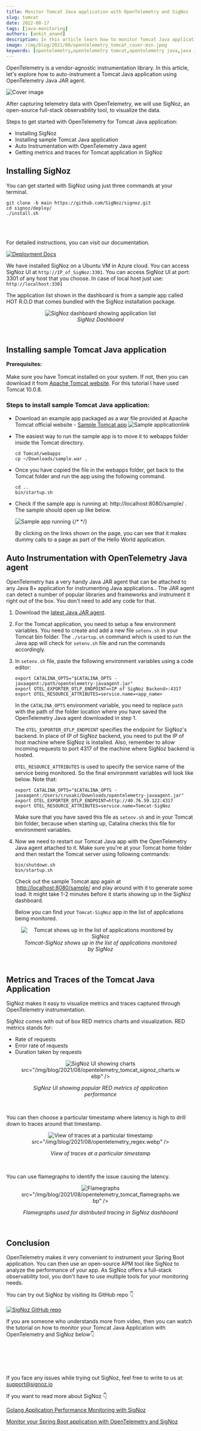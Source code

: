 ```yaml
---
title: Monitor Tomcat Java application with OpenTelemetry and SigNoz
slug: tomcat
date: 2022-08-17
tags: [java-monitoring]
authors: [ankit_anand]
description: In this article learn how to monitor Tomcat Java applications using OpenTelemetry and SigNoz. It is very easy to get started...
image: /img/blog/2021/08/opentelemetry_tomcat_cover-min.jpeg
keywords: [opentelemetry,opentelemetry tomcat,opentelemetry java,java instrumentation,java auto-instrumentation,signoz]
---
```


<head>
  <link rel="canonical" href="https://signoz.io/opentelemetry/tomcat/"/>
</head>





OpenTelemetry is a vendor-agnostic instrumentation library. In this article, let's explore how to auto-instrument a Tomcat Java application using OpenTelemetry Java JAR agent.

![Cover image](/img/blog/2021/08/opentelemetry_tomcat_cover-min.webp)

After capturing telemetry data with OpenTelemetry, we will use SigNoz, an open-source full-stack observability tool, to visualize the data.

Steps to get started with OpenTelemetry for Tomcat Java application:

- Installing SigNoz
- Installing sample Tomcat Java application
- Auto Instrumentation with OpenTelemetry Java agent
- Getting metrics and traces for Tomcat application in SigNoz

## Installing SigNoz

You can get started with SigNoz using just three commands at your terminal.

```
git clone -b main https://github.com/SigNoz/signoz.git
cd signoz/deploy/
./install.sh
```
<br></br>

For detailed instructions, you can visit our documentation.

[![Deployment Docs](/img/blog/common/deploy_docker_documentation.webp)](https://signoz.io/docs/install/)

We have installed SigNoz on a Ubuntu VM in Azure cloud. You can access SigNoz UI at `http://IP_of_SigNoz:3301`. You can access SigNoz UI at port: 3301 of any host that you choose. In case of local host just use: `http://localhost:3301`

The application list shown in the dashboard is from a sample app called HOT R.O.D that comes bundled with the SigNoz installation package.


<figure data-zoomable align='center'>
    <img className="box-shadowed-image"
   alt="SigNoz dashboard showing application list"
   src="/img/blog/2021/08/openetelemetry_tomcat_signoz_dashboard.webp"
   />
<figcaption><i>SigNoz Dashboard</i></figcaption>
   </figure>
<br/>

## Installing sample Tomcat Java application

**Prerequisites:**<br></br>
Make sure you have Tomcat installed on your system. If not, then you can download it from <a href="https://tomcat.apache.org/index.html" rel="noopener noreferrer nofollow" target="_blank">Apache Tomcat website</a>. For this tutorial I have used Tomcat 10.0.8.

### Steps to install sample Tomcat Java application:

- Download an example app packaged as a war file provided at Apache Tomcat official website - <a href="https://tomcat.apache.org/tomcat-7.0-doc/appdev/sample/" rel="noopener noreferrer nofollow" target="_blank">Sample Tomcat app</a>
  ![Sample applicationlink](/img/blog/2021/08/opentelemetry_tomcat_sample_app-min.webp)

- The easiest way to run the sample app is to move it to webapps folder inside the Tomcat directory.

  ```
  cd Tomcat/webapps
  cp ~/Downloads/sample.war .
  ```

- Once you have copied the file in the webapps folder, get back to the Tomcat folder and run the app using the following command.

  ```
  cd ..
  bin/startup.sh
  ```

- Check if the sample app is running at: http://localhost:8080/sample/ . The sample should open up like below.

  ![Sample app running](/img/blog/2021/08/opentelemetry_tomcat_sample_app-min.webp)
  {/* <!--- Sample Tomcat app ---> */}

  By clicking on the links shown on the page, you can see that it makes dummy calls to a page as part of the Hello World application.

## Auto Instrumentation with OpenTelemetry Java agent

OpenTelemetry has a very handy Java JAR agent that can be attached to any Java 8+ application for instrumenting Java applications.. The JAR agent can detect a number of popular libraries and frameworks and instrument it right out of the box. You don't need to add any code for that.

1. Download the [latest Java JAR agent](https://github.com/open-telemetry/opentelemetry-java-instrumentation/releases/latest/download/opentelemetry-javaagent.jar).
2. For the Tomcat application, you need to setup a few environment variables. You need to create and add a new file `setenv.sh` in your Tomcat bin folder. The `./startup.sh` command which is used to run the Java app will check for `setenv.sh` file and run the commands accordingly.
3. In `setenv.sh` file, paste the following environment variables using a code editor:

   ```
   export CATALINA_OPTS="$CATALINA_OPTS -javaagent:/path/opentelemetry-javaagent.jar"
   export OTEL_EXPORTER_OTLP_ENDPOINT=<IP of SigNoz Backend>:4317
   export OTEL_RESOURCE_ATTRIBUTES=service.name=<app_name>
   ```

   In the `CATALINA_OPTS` environment variable, you need to replace `path` with the path of the folder location where you have saved the OpenTelemetry Java agent downloaded in step 1.

   The `OTEL_EXPORTER_OTLP_ENDPOINT` specifies the endpoint for SigNoz's backend. In place of IP of SigNoz backend, you need to put the IP of host machine where SigNoz is installed. Also, remember to allow incoming requests to port 4317 of the machine where SigNoz backend is hosted.

   `OTEL_RESOURCE_ATTRIBUTES` is used to specify the service name of the service being monitored. So the final environment variables will look like below. Note that:

   ```
   export CATALINA_OPTS="$CATALINA_OPTS -javaagent:/Users/cruxaki/Downloads/opentelemetry-javaagent.jar"
   export OTEL_EXPORTER_OTLP_ENDPOINT=http://40.76.59.122:4317
   export OTEL_RESOURCE_ATTRIBUTES=service.name=Tomcat-SigNoz
   ```

   Make sure that you have saved this file as `setenv.sh` and in your Tomcat bin folder, because when starting up, Catalina checks this file for environment variables.

4. Now we need to restart our Tomcat Java app with the OpenTelemetry Java agent attached to it. Make sure you're at your Tomcat home folder and then restart the Tomcat server using following commands:

   ```
   bin/shutdown.sh
   bin/startup.sh
   ```

   Check out the sample Tomcat app again at  [http://localhost:8080/sample/](http://localhost:8080/sample/) and play around with it to generate some load. It might take 1-2 minutes before it starts showing up in the SigNoz dashboard.

   Below you can find your `Tomcat-SigNoz` app in the list of applications being monitored.

<figure data-zoomable align='center'>
    <img className="box-shadowed-image"
      alt="Tomcat shows up in the list of applications monitored by SigNoz"
      src="/img/blog/2021/08/opentelemetry_tomcat_ui.webp"
      />
<figcaption><i>Tomcat-SigNoz shows up in the list of applications monitored by SigNoz</i></figcaption>
     </figure>
<br/>

## Metrics and Traces of the Tomcat Java Application

SigNoz makes it easy to visualize metrics and traces captured through OpenTelemetry instrumentation.

SigNoz comes with out of box RED metrics charts and visualization. RED metrics stands for:

- Rate of requests
- Error rate of requests
- Duration taken by requests

<figure data-zoomable align='center'>
    <img className="box-shadowed-image"
   alt="SigNoz UI showing charts"
   
   src="/img/blog/2021/08/opentelemetry_tomcat_signoz_charts.webp"
   />
<figcaption><i>SigNoz UI showing popular RED metrics of application performance</i></figcaption>
   </figure>
<br/>

You can then choose a particular timestamp where latency is high to drill down to traces around that timestamp.

<figure data-zoomable align='center'>
    <img className="box-shadowed-image"
   alt="View of traces at a particular timestamp"
   
   src="/img/blog/2021/08/opentelemetry_regex.webp"
   />
<figcaption><i>View of traces at a particular timestamp</i></figcaption>
   </figure>
<br/>

You can use flamegraphs to identify the issue causing the latency.

<figure data-zoomable align='center'>
    <img className="box-shadowed-image"
   alt="Flamegraphs"
   
   src="/img/blog/2021/08/opentelemetry_tomcat_flamegraphs.webp"
   />
<figcaption><i>Flamegraphs used for distributed tracing in SigNoz dashboard</i></figcaption>
   </figure>
<br/>

## Conclusion

OpenTelemetry makes it very convenient to instrument your Spring Boot application. You can then use an open-source APM tool like SigNoz to analyze the performance of your app. As SigNoz offers a full-stack observability tool, you don't have to use multiple tools for your monitoring needs.

You can try out SigNoz by visiting its GitHub repo 👇<br></br>
[![SigNoz GitHub repo](/img/blog/common/signoz_github.webp)](https://github.com/SigNoz/signoz)

If you are someone who understands more from video, then you can watch the tutorial on how to monitor your Tomcat Java Application with OpenTelemetry and SigNoz below👇<br></br>

<p>&nbsp;</p>

<YouTube id="4obQilMqU4E" mute={false} />

<p>&nbsp;</p>

If you face any issues while trying out SigNoz, feel free to write to us at: support@signoz.io

If you want to read more about SigNoz 👇

[Golang Application Performance Monitoring with SigNoz](https://signoz.io/blog/monitoring-your-go-application-with-signoz/)

[Monitor your Spring Boot application with OpenTelemetry and SigNoz](https://signoz.io/blog/opentelemetry-spring-boot/)

